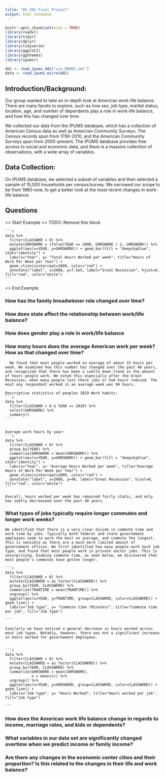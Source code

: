 ```yaml
---
title: "DS 202 Final Project"
output: html_notebook
---
```


```r
knitr::opts_chunk$set(echo = TRUE)
library(readxl)
library(tidyr)
library(dplyr)
library(tidyverse)
library(ggplot2)
library(ggthemes)
library(ipumsr)

ddi <- read_ipums_ddi("usa_00002.xml")
data <- read_ipums_micro(ddi)

```

## Introduction/Background:

Our group wanted to take an in-depth look at American work-life balance. There are many facets to explore, such as how sex, job type, marital status, location, age, and number of dependents play a role in work-life balance, and how this has changed over time.

We collected our data from the IPUMS database, which has a collection of American Census data as well as American Community Surveys. The Census records span from 1790-2010, and the American Community Surveys span from 2000-present. The IPUMS database provides free access to social and economic data, and there is a massive collection of observations, with a wide array of variables.  



## Data Collection:
On IPUMS database, we selected a subset of variables and then selected a sample of 15,000 households per census/survey. We narrowed our scope to be from 1980-now, to get a better look at the most recent changes in work-life balance.

## Questions
<> Start Example
<> TODO: Remove this block
    
    ```r
    data %>%
      filter(CLASSWKR > 0) %>%
      mutate(UHRSWORK = ifelse(YEAR == 2000, UHRSWORK / 2, UHRSWORK)) %>%
      ggplot(aes(x=YEAR, y=UHRSWORK)) + geom_bar(fill = "deepskyblue", stat="identity") +
      labs(x="Year", y= "Total Hours Worked per week", title="Hours of Work Per Week per Year") +
      geom_vline(xintercept=2009, color="red") +
      annotate("label", x=2008, y=7.5e5, label="Great Recession", hjust=0, fill="red", color="white")
    ```

<> End Example


### How has the family breadwinner role changed over time?

### How does state affect the relationship between work/life balance?

### How does gender play a role in work/life balance

### How many hours does the average American work per week? How as that changed over time?
	
	  We found that most people worked an average of about 33 hours per week. We examined how this number has changed over the past 40 years, and recognized that there has been a subtle down trend in the amount of hours people work. We noted this especially after the Great Recession, when many people lost there jobs or had hours reduced. The most any respondant worked in an average week was 99 hours. 
	
    Descriptive statistics of peoples 2019 Work habits:
    ```r
    data %>%
      filter(CLASSWKR > 0 & YEAR == 2019) %>%
      select(UHRSWORK) %>%
      summary()
    ```
    
    
    Average work hours by year:
    ```r
    data %>%
      filter(CLASSWKR > 0) %>%
      group_by(YEAR) %>%
      summarise(UHRSWORK = mean(UHRSWORK)) %>%
      ggplot(aes(x=YEAR, y=UHRSWORK)) + geom_bar(fill = "deepskyblue", stat="identity") +
      labs(x="Year", y= "Average Hours Worked per week", title="Average Hours of Work Per Week per Year") +
      geom_vline(xintercept=2009, color="red") +
      annotate("label", x=2008, y=40, label="Great Recession", hjust=0, fill="red", color="white")
    ```

    Overall, hours worked per week has remained fairly static, and only has subtly decreaseed over the past 40 years. 

### What types of jobs typically require longer commutes and longer work weeks?

    We identified that there is a very clear divide in commute time and work time by jobs. Typically both federal and state governement employees seem to work the most on average, and commute the longest. This is sensible as there are a much more limited amount of governement offices. We first identified how many people work each job type, and found that most people work in private sector jobs. This is unsurprising. Examing commute time, as seen below, we discovered that most people's commutes have gotten longer.
    
    ```r
    data %>%
      filter(CLASSWKR > 0) %>%
      mutate(CLASSWKRD = as_factor(CLASSWKRD)) %>%
      group_by(YEAR, CLASSWKRD) %>%
      summarise(TRANTIME = mean(TRANTIME)) %>%
      ungroup() %>%
      ggplot(aes(x=YEAR, y=TRANTIME, group=CLASSWKRD, color=CLASSWKRD)) + geom_line() +
      labs(x="Job type", y= "Commute time (Minutes)", title="Commute time per job", fill="Job type")
      
    ```
    
    Similarly we have noticed a general decrease in hours worked across most job types. Notably, however, there was not a significant increase in hours worked for governement employees.
    

    ```r
    data %>%
      filter(CLASSWKR > 0) %>%
      mutate(CLASSWKRD = as_factor(CLASSWKRD)) %>%
      group_by(YEAR, CLASSWKRD) %>%
      summarise(UHRSWORK = mean(UHRSWORK),
                n = mean(n)) %>%
      ungroup() %>%
      ggplot(aes(x=YEAR, y=UHRSWORK, group=CLASSWKRD, color=CLASSWKRD)) + geom_line() +
      labs(x="Job type", y= "Hours Worked", title="Hours worked per job", fill="Job type")
      
    ```

### How does the American work life balance change in regards to income, marriage rates, and kids or dependents?  

### What variables in our data set are significantly changed overtime when we predict income or family income?

### Are there any changes in the economic center cities and their proportion? Is this related to the changes in their life and work balance?

